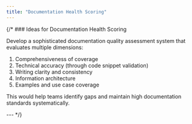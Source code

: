 ```yaml
---
title: "Documentation Health Scoring"
---
```


{/* ### Ideas for Documentation Health Scoring

Develop a sophisticated documentation quality assessment system that evaluates multiple dimensions:

1. Comprehensiveness of coverage
2. Technical accuracy (through code snippet validation)
3. Writing clarity and consistency
4. Information architecture
5. Examples and use case coverage

This would help teams identify gaps and maintain high documentation standards systematically.

--- */}
